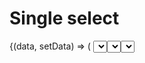 # Single select


<ComponentShowcase>
	{(data, setData) => (
		<Select
			value={data}
			onChange={setData}
			options={demoOptions}
		/>
	)}
</ComponentShowcase>

```jsx
<Select
	value={value}
	onChange={(value) => setValue(value)}
	options={[
		{ value: 'option-1', label: 'Option 1' },
		{ value: 'option-2', label: 'Option 2' },
		{ value: 'option-3', label: 'Option 3' },
	]}
/>
```

## Highlighted props

For the complete list of props, use your IDE's autocomplete functionality.

### Allow clearing the selected option

<ComponentShowcase defaultValue={null}>
	{(data, setData) => (
		<Select
			value={data}
			onChange={setData}
			options={demoOptions}
			clearable
		/>
	)}
</ComponentShowcase>

```jsx
<Select
	value={value}
	onChange={(value) => setValue(value)}
	options={[
		{ value: 'option-1', label: 'Option 1' },
		{ value: 'option-2', label: 'Option 2' },
		{ value: 'option-3', label: 'Option 3' },
	]}
	// highlight-next-line
	clearable
/>
```

### Disable search

<ComponentShowcase defaultValue={null}>
	{(data, setData) => (
		<Select
			value={data}
			onChange={setData}
			options={demoOptions}
			noSearch
		/>
	)}
</ComponentShowcase>

```jsx
<Select
	value={value}
	onChange={(value) => setValue(value)}
	options={[
		{ value: 'option-1', label: 'Option 1' },
		{ value: 'option-2', label: 'Option 2' },
		{ value: 'option-3', label: 'Option 3' },
	]}
	// highlight-next-line
	noSearch
/>
```

### Simple value

By default, values are objects with `value` and `label` properties (and optionally `metadata`).
If you want to use a simple string value, use the `simpleValue` prop.

<ComponentShowcase
	defaultValue={null}
	preContent={(data) => (
		<span className='es-uic-font-mono es-uic-text-xs esd-white-space-pre'>{JSON.stringify(data, null, 2)}</span>
	)}
>
	{(data, setData) => (
		<Select
			label='Default'
			value={data}
			onChange={setData}
			options={demoOptions}
		/>
	)}
</ComponentShowcase>

<ComponentShowcase
	defaultValue={null}
	preContent={(data) => (
		<span className='es-uic-font-mono es-uic-text-xs esd-white-space-pre'>{JSON.stringify(data, null, 2)}</span>
	)}
>
	{(data, setData) => (
		<Select
			label='Simple value'
			value={data}
			onChange={setData}
			options={demoOptions}
			simpleValue
		/>
	)}
</ComponentShowcase>

```jsx
<Select
	value={value}
	onChange={(value) => setValue(value)}
	options={[
		{ value: 'option-1', label: 'Option 1' },
		{ value: 'option-2', label: 'Option 2' },
		{ value: 'option-3', label: 'Option 3' },
	]}
	// highlight-next-line
	simpleValue
/>
```
